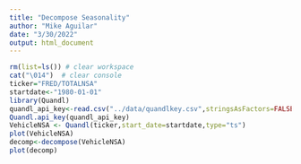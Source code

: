 ```yaml
---
title: "Decompose Seasonality"
author: "Mike Aguilar"
date: "3/30/2022"
output: html_document
---
```



<!-- ### Decompose Seasonality -->
```r
rm(list=ls()) # clear workspace
cat("\014")  # clear console
ticker="FRED/TOTALNSA"
startdate<-"1980-01-01"
library(Quandl)
quandl_api_key<-read.csv("../data/quandlkey.csv",stringsAsFactors=FALSE)$Key
Quandl.api_key(quandl_api_key)
VehicleNSA <- Quandl(ticker,start_date=startdate,type="ts")
plot(VehicleNSA)
decomp<-decompose(VehicleNSA)
plot(decomp)


```

